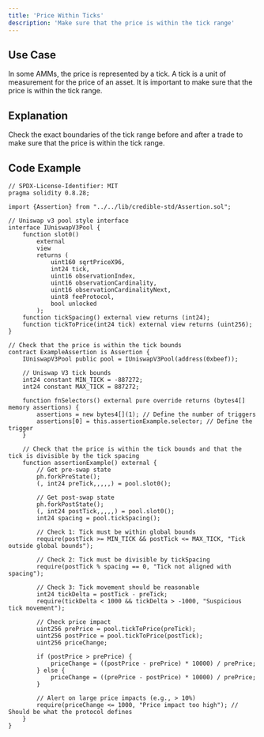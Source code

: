 ```yaml
---
title: 'Price Within Ticks'
description: 'Make sure that the price is within the tick range'
---
```


## Use Case

In some AMMs, the price is represented by a tick. A tick is a unit of measurement for the price of an asset.
It is important to make sure that the price is within the tick range.

## Explanation

Check the exact boundaries of the tick range before and after a trade to make sure that the price is within the tick range.

## Code Example
```solidity
// SPDX-License-Identifier: MIT
pragma solidity 0.8.28;

import {Assertion} from "../../lib/credible-std/Assertion.sol";

// Uniswap v3 pool style interface
interface IUniswapV3Pool {
    function slot0()
        external
        view
        returns (
            uint160 sqrtPriceX96,
            int24 tick,
            uint16 observationIndex,
            uint16 observationCardinality,
            uint16 observationCardinalityNext,
            uint8 feeProtocol,
            bool unlocked
        );
    function tickSpacing() external view returns (int24);
    function tickToPrice(int24 tick) external view returns (uint256);
}

// Check that the price is within the tick bounds
contract ExampleAssertion is Assertion {
    IUniswapV3Pool public pool = IUniswapV3Pool(address(0xbeef));

    // Uniswap V3 tick bounds
    int24 constant MIN_TICK = -887272;
    int24 constant MAX_TICK = 887272;

    function fnSelectors() external pure override returns (bytes4[] memory assertions) {
        assertions = new bytes4[](1); // Define the number of triggers
        assertions[0] = this.assertionExample.selector; // Define the trigger
    }

    // Check that the price is within the tick bounds and that the tick is divisible by the tick spacing
    function assertionExample() external {
        // Get pre-swap state
        ph.forkPreState();
        (, int24 preTick,,,,,) = pool.slot0();

        // Get post-swap state
        ph.forkPostState();
        (, int24 postTick,,,,,) = pool.slot0();
        int24 spacing = pool.tickSpacing();

        // Check 1: Tick must be within global bounds
        require(postTick >= MIN_TICK && postTick <= MAX_TICK, "Tick outside global bounds");

        // Check 2: Tick must be divisible by tickSpacing
        require(postTick % spacing == 0, "Tick not aligned with spacing");

        // Check 3: Tick movement should be reasonable
        int24 tickDelta = postTick - preTick;
        require(tickDelta < 1000 && tickDelta > -1000, "Suspicious tick movement");

        // Check price impact
        uint256 prePrice = pool.tickToPrice(preTick);
        uint256 postPrice = pool.tickToPrice(postTick);
        uint256 priceChange;

        if (postPrice > prePrice) {
            priceChange = ((postPrice - prePrice) * 10000) / prePrice;
        } else {
            priceChange = ((prePrice - postPrice) * 10000) / prePrice;
        }

        // Alert on large price impacts (e.g., > 10%)
        require(priceChange <= 1000, "Price impact too high"); // Should be what the protocol defines
    }
}

```